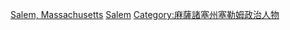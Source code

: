[[Category:美國各市市長|Salem, Massachusetts]]
[[Category:麻薩諸塞州各地市長|Salem]]
[[Category:麻薩諸塞州塞勒姆政治人物|Category:麻薩諸塞州塞勒姆政治人物]]